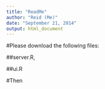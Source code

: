 ```yaml
---
title: "ReadMe"
author: "Reid (Me)"
date: "September 21, 2014"
output: html_document
---
```

#Please download the following files: 

##server.R, 

##ui.R

#Then 